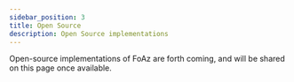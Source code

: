 ```yaml
---
sidebar_position: 3
title: Open Source
description: Open Source implementations
---
```


Open-source implementations of FoAz are forth coming, and will be shared on this page once available.
